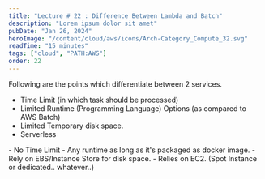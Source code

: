 ```yaml
---
title: "Lecture # 22 : Difference Between Lambda and Batch"
description: "Lorem ipsum dolor sit amet"
pubDate: "Jan 26, 2024"
heroImage: "/content/cloud/aws/icons/Arch-Category_Compute_32.svg"
readTime: "15 minutes"
tags: ["cloud", "PATH:AWS"]
order: 22
---
```



<Section
	link="lambda-vs-batch"
	title="What is a difference between Lambda & Batch?"
	imageUrl="/content/cloud/aws/icons/Arch-Category_Compute_32.svg"
/>

Following are the points which differentiate between 2 services.

<Section link="lambda-points" title="Lambda" />

- Time Limit (in which task should be processed)
- Limited Runtime (Programming Language) Options (as compared to AWS Batch)
- Limited Temporary disk space.
- Serverless

<Section link="batch-points" title="Batch" />
- No Time Limit
- Any runtime as long as it's packaged as docker image.
- Rely on EBS/Instance Store for disk space.
- Relies on EC2. (Spot Instance or dedicated.. whatever..)